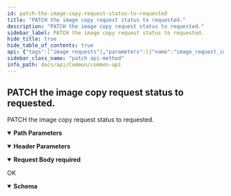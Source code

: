```yaml
---
id: patch-the-image-copy-request-status-to-requested
title: "PATCH the image copy request status to requested."
description: "PATCH the image copy request status to requested."
sidebar_label: PATCH the image copy request status to requested.
hide_title: true
hide_table_of_contents: true
api: {"tags":["image requests"],"parameters":[{"name":"image_request_id","in":"path","description":"image request ID","required":true,"schema":{"type":"integer","format":"int32"}},{"name":"x-api-host","in":"header","description":"Authentication Required Parameters","required":true,"schema":{"type":"string","default":"goc"}}],"requestBody":{"content":{"application/json":{"schema":{"properties":{"status":{"type":"string","enum":["approved","failed","finished","requested"]}}}}},"required":true},"responses":{"200":{"description":"OK","content":{"application/json":{"schema":{"type":"object","properties":{"status":{"type":"string","enum":["approved","failed","finished","requested"]}}}}}}},"description":"PATCH the image copy request status to requested.","method":"patch","path":"/image_requests/{image_request_id}/","servers":[{"url":"https://{apigateway}/api/v3/","variables":{"apigateway":{"default":"apigateway.twcc.ai"}}}],"security":[{"ApiKeyAuth":[]}],"securitySchemes":{"ApiKeyAuth":{"type":"apiKey","in":"header","name":"x-api-key"}},"jsonRequestBodyExample":{"status":"approved"},"info":{"version":"1.2.0","title":"Common API","description":"This is Common API.\n"},"postman":{"name":"PATCH the image copy request status to requested.","description":{"type":"text/plain"},"url":{"path":["image_requests",":image_request_id",""],"host":["{{baseUrl}}"],"query":[],"variable":[{"disabled":false,"description":{"content":"(Required) image request ID","type":"text/plain"},"type":"any","value":"","key":"image_request_id"}]},"header":[{"disabled":false,"description":{"content":"(Required) Authentication Required Parameters","type":"text/plain"},"key":"x-api-host","value":""},{"key":"Content-Type","value":"application/json"},{"key":"Accept","value":"application/json"}],"method":"PATCH","body":{"mode":"raw","raw":"\"\"","options":{"raw":{"language":"json"}}}}}
sidebar_class_name: "patch api-method"
info_path: docs/api/Common/common-api
---
```



## PATCH the image copy request status to requested.



PATCH the image copy request status to requested.

<details style={{"marginBottom":"1rem"}} data-collapsed={false} open={true}><summary style={{}}><strong>Path Parameters</strong></summary><div><ul><ParamsItem className={"paramsItem"} param={{"name":"image_request_id","in":"path","description":"image request ID","required":true,"schema":{"type":"integer","format":"int32"}}}></ParamsItem></ul></div></details><details style={{"marginBottom":"1rem"}} data-collapsed={false} open={true}><summary style={{}}><strong>Header Parameters</strong></summary><div><ul><ParamsItem className={"paramsItem"} param={{"name":"x-api-host","in":"header","description":"Authentication Required Parameters","required":true,"schema":{"type":"string","default":"goc"}}}></ParamsItem></ul></div></details><MimeTabs><TabItem label={"application/json"} value={"application/json-schema"}><details style={{}} data-collapsed={false} open={true}><summary style={{"textAlign":"left"}}><strong>Request Body</strong><strong style={{"fontSize":"var(--ifm-code-font-size)","color":"var(--openapi-required)"}}> required</strong></summary><div style={{"textAlign":"left","marginLeft":"1rem"}}></div><ul style={{"marginLeft":"1rem"}}><SchemaItem collapsible={false} name={"status"} required={false} schemaDescription={undefined} schemaName={"string"} qualifierMessage={"**Possible values:** [`approved`, `failed`, `finished`, `requested`]"} defaultValue={undefined}></SchemaItem></ul></details></TabItem></MimeTabs><div><ApiTabs><TabItem label={"200"} value={"200"}><div>

OK

</div><div><MimeTabs schemaType={"response"}><TabItem label={"application/json"} value={"application/json"}><SchemaTabs groupId={"schema-tabs"}><TabItem label={"Schema"} value={"Schema"}><details style={{}} data-collapsed={false} open={true}><summary style={{"textAlign":"left"}}><strong>Schema</strong></summary><div style={{"textAlign":"left","marginLeft":"1rem"}}></div><ul style={{"marginLeft":"1rem"}}><SchemaItem collapsible={false} name={"status"} required={false} schemaDescription={undefined} schemaName={"string"} qualifierMessage={"**Possible values:** [`approved`, `failed`, `finished`, `requested`]"} defaultValue={undefined}></SchemaItem></ul></details></TabItem><TabItem label={"Example (from schema)"} value={"Example (from schema)"}><ResponseSamples responseExample={"{\n  \"status\": \"approved\"\n}"} language={"json"}></ResponseSamples></TabItem></SchemaTabs></TabItem></MimeTabs></div></TabItem></ApiTabs></div>
      